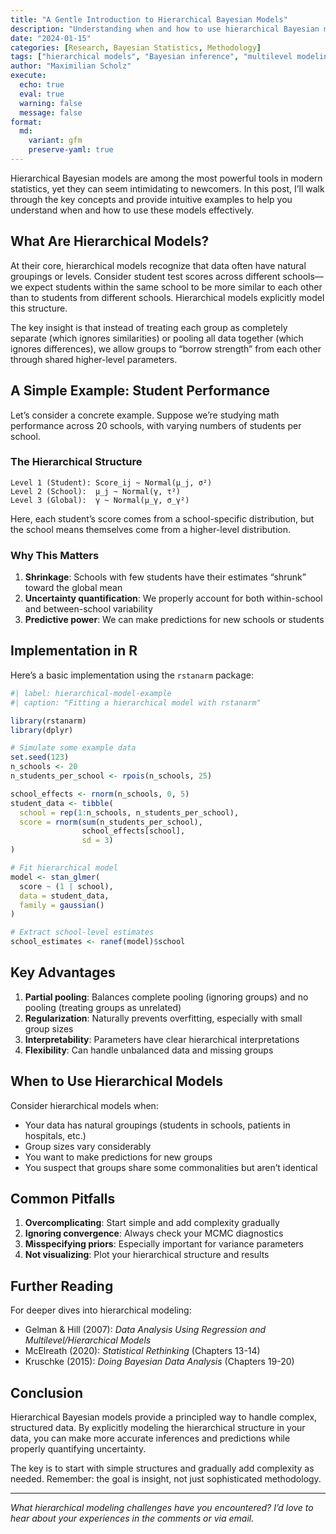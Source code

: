 ```yaml
---
title: "A Gentle Introduction to Hierarchical Bayesian Models"
description: "Understanding when and how to use hierarchical Bayesian models for complex data structures."
date: "2024-01-15"
categories: [Research, Bayesian Statistics, Methodology]
tags: ["hierarchical models", "Bayesian inference", "multilevel modeling"]
author: "Maximilian Scholz"
execute:
  echo: true
  eval: true
  warning: false
  message: false
format:
  md:
    variant: gfm
    preserve-yaml: true
---
```


Hierarchical Bayesian models are among the most powerful tools in modern statistics, yet they can seem intimidating to newcomers. In this post, I'll walk through the key concepts and provide intuitive examples to help you understand when and how to use these models effectively.

## What Are Hierarchical Models?

At their core, hierarchical models recognize that data often have natural groupings or levels. Consider student test scores across different schools—we expect students within the same school to be more similar to each other than to students from different schools. Hierarchical models explicitly model this structure.

The key insight is that instead of treating each group as completely separate (which ignores similarities) or pooling all data together (which ignores differences), we allow groups to "borrow strength" from each other through shared higher-level parameters.

## A Simple Example: Student Performance

Let's consider a concrete example. Suppose we're studying math performance across 20 schools, with varying numbers of students per school.

### The Hierarchical Structure

```
Level 1 (Student): Score_ij ~ Normal(μ_j, σ²)
Level 2 (School):  μ_j ~ Normal(γ, τ²)
Level 3 (Global):  γ ~ Normal(μ_γ, σ_γ²)
```

Here, each student's score comes from a school-specific distribution, but the school means themselves come from a higher-level distribution.

### Why This Matters

1. **Shrinkage**: Schools with few students have their estimates "shrunk" toward the global mean
2. **Uncertainty quantification**: We properly account for both within-school and between-school variability
3. **Predictive power**: We can make predictions for new schools or students

## Implementation in R

Here's a basic implementation using the `rstanarm` package:

```r
#| label: hierarchical-model-example
#| caption: "Fitting a hierarchical model with rstanarm"

library(rstanarm)
library(dplyr)

# Simulate some example data
set.seed(123)
n_schools <- 20
n_students_per_school <- rpois(n_schools, 25)

school_effects <- rnorm(n_schools, 0, 5)
student_data <- tibble(
  school = rep(1:n_schools, n_students_per_school),
  score = rnorm(sum(n_students_per_school), 
                school_effects[school], 
                sd = 3)
)

# Fit hierarchical model
model <- stan_glmer(
  score ~ (1 | school), 
  data = student_data,
  family = gaussian()
)

# Extract school-level estimates
school_estimates <- ranef(model)$school
```

## Key Advantages

1. **Partial pooling**: Balances complete pooling (ignoring groups) and no pooling (treating groups as unrelated)
2. **Regularization**: Naturally prevents overfitting, especially with small group sizes
3. **Interpretability**: Parameters have clear hierarchical interpretations
4. **Flexibility**: Can handle unbalanced data and missing groups

## When to Use Hierarchical Models

Consider hierarchical models when:

- Your data has natural groupings (students in schools, patients in hospitals, etc.)
- Group sizes vary considerably
- You want to make predictions for new groups
- You suspect that groups share some commonalities but aren't identical

## Common Pitfalls

1. **Overcomplicating**: Start simple and add complexity gradually
2. **Ignoring convergence**: Always check your MCMC diagnostics
3. **Misspecifying priors**: Especially important for variance parameters
4. **Not visualizing**: Plot your hierarchical structure and results

## Further Reading

For deeper dives into hierarchical modeling:

- Gelman & Hill (2007): *Data Analysis Using Regression and Multilevel/Hierarchical Models*
- McElreath (2020): *Statistical Rethinking* (Chapters 13-14)
- Kruschke (2015): *Doing Bayesian Data Analysis* (Chapters 19-20)

## Conclusion

Hierarchical Bayesian models provide a principled way to handle complex, structured data. By explicitly modeling the hierarchical structure in your data, you can make more accurate inferences and predictions while properly quantifying uncertainty.

The key is to start with simple structures and gradually add complexity as needed. Remember: the goal is insight, not just sophisticated methodology.

---

*What hierarchical modeling challenges have you encountered? I'd love to hear about your experiences in the comments or via email.*